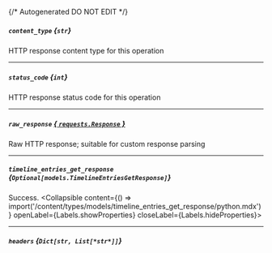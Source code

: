 {/* Autogenerated DO NOT EDIT  */}

##### `content_type` *{`str`}*
HTTP response content type for this operation

---
##### `status_code` *{`int`}*
HTTP response status code for this operation

---
##### `raw_response` [*{ `requests.Response` }*](https://requests.readthedocs.io/en/latest/api/#requests.Response)
Raw HTTP response; suitable for custom response parsing

---
##### `timeline_entries_get_response` *{`Optional[models.TimelineEntriesGetResponse]`}*
Success.
<Collapsible content={() => import('/content/types/models/timeline_entries_get_response/python.mdx')} openLabel={Labels.showProperties} closeLabel={Labels.hideProperties}>
</Collapsible>

---
##### `headers` *{`Dict[str, List[*str*]]`}*


